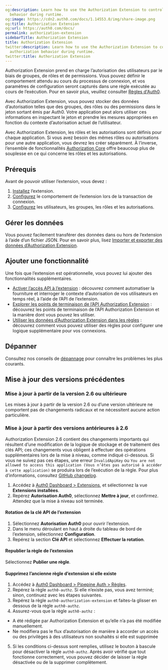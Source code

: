 ```yaml
---
og:description: Learn how to use the Authorization Extension to control user authorization
  behavior during runtime.
og:image: https://cdn2.auth0.com/docs/1.14553.0/img/share-image.png
og:title: Authorization Extension
og:url: https://auth0.com/docs/
permalink: authorization-extension
sidebarTitle: Authorization Extension
title: Authorization Extension
twitter:description: Learn how to use the Authorization Extension to control user
  authorization behavior during runtime.
twitter:title: Authorization Extension
---
```




Authorization Extension prend en charge l’autorisation des utilisateurs par le biais de groupes, de rôles et de permissions. Vous pouvez définir le comportement attendu au cours du processus de connexion, et vos paramètres de configuration seront capturés dans une règle exécutée au cours de l’exécution. Pour en savoir plus, veuillez consulter [Règles d'Auth0](/rules).

Avec Authorization Extension, vous pouvez stocker des données d’autorisation telles que des groupes, des rôles ou des permissions dans le jeton sortant émis par Auth0. Votre application peut alors utiliser ces informations en inspectant le jeton et prendre les mesures appropriées en fonction du contexte d’autorisation actuel de l’utilisateur.

Avec Authorization Extension, les rôles et les autorisations sont définis pour chaque application. Si vous avez besoin des mêmes rôles ou autorisations pour une autre application, vous devrez les créer séparément. À l’inverse, l’ensemble de fonctionnalités [Authorization Core](/rbac) offre beaucoup plus de souplesse en ce qui concerne les rôles et les autorisations.

## Prérequis

Avant de pouvoir utiliser l’extension, vous devez :

1. [Installez](/extensions/authorization-extension/install-authorization-extension) l’extension.
2. [Configurez](/extensions/authorization-extension/configure-authorization-extension) le comportement de l’extension lors de la transaction de connexion.
3. [Configurez](/extensions/authorization-extension/set-up-authorization-extension-users) les utilisateurs, les groupes, les rôles et les autorisations.

## Gérer les données

Vous pouvez facilement transférer des données dans ou hors de l’extension à l’aide d’un fichier JSON. Pour en savoir plus, lisez [Importer et exporter des données d’Authorization Extension](/extensions/authorization-extension/import-and-export-authorization-extension-data).

## Ajouter une fonctionnalité

Une fois que l’extension est opérationnelle, vous pouvez lui ajouter des fonctionnalités supplémentaires.

* [Activer l’accès API à l’extension](/extensions/authorization-extension/enable-api-access-to-authorization-extension) : découvrez comment automatiser la fourniture et interroger le contexte d’autorisation de vos utilisateurs en temps réel, à l’aide de l’API de l’extension.
* [Explorer les points de terminaison de l’API Authorization Extension](/api/authorization-extension) : découvrez les points de terminaison de l’API Authorization Extension et la manière dont vous pouvez les utiliser.
* [Utiliser les données d’Authorization Extension dans les règles](/extensions/authorization-extension/use-rules-with-the-authorization-extension) : découvrez comment vous pouvez utiliser des règles pour configurer une logique supplémentaire pour vos connexions.

## Dépanner

Consultez nos conseils de [dépannage](/troubleshoot/troubleshoot-authentication/troubleshoot-authorization-extension) pour connaître les problèmes les plus courants.

## Mise à jour des versions précédentes

### Mise à jour à partir de la version 2.6 ou ultérieure

Les mises à jour à partir de la version 2.6 ou d’une version ultérieure ne comportent pas de changements radicaux et ne nécessitent aucune action particulière.

### Mise à jour à partir des versions antérieures à 2.6

Authorization Extension 2.6 contient des changements importants qui résultent d’une modification de la logique de stockage et de traitement des clés API; ces changements vous obligent à effectuer des opérations supplémentaires lors de la mise à niveau, comme indiqué ci-dessous. Si vous ne suivez pas ces étapes, une erreur `InvalidApiKey` ou `You are not allowed to access this application (Vous n’êtes pas autorisé à accéder à cette application)` se produira lors de l’exécution de la règle. Pour plus d’informations, consultez [GitHub changelog](https://github.com/auth0/auth0-authorization-extension/blob/master/CHANGELOG.md).

1. Accédez à [Auth0 Dashboard > Extensions](%24%7Bmanage_url%7D/#/extensions), et sélectionnez la vue **Extensions installées**.
2. Repérez **Autorisation Auth0**, sélectionnez **Mettre à jour**, et confirmez. Attendez que la mise à niveau soit terminée.

#### Rotation de la clé API de l’extension

1. Sélectionnez **Autorisation Auth0** pour ouvrir l’extension.
2. Dans le menu déroulant en haut à droite du tableau de bord de l’extension, sélectionnez **Configuration**.
3. Repérez la section **Clé API** et sélectionnez **Effectuer la rotation**.

#### Republier la règle de l’extension

Sélectionnez **Publier une règle**.

#### Supprimez l’ancienne règle d’extension si elle existe

1. Accédez à [Auth0 Dashboard > Pipepine Auth > Règles](%24%7Bmanage_url%7D/#/rules).
2. Repérez la règle `auth0-authz`. Si elle n’existe pas, vous avez terminé; sinon, continuez avec les étapes suivantes.
3. Repérez la règle `auth0-authorization-extension` et faites-la glisser en dessous de la règle `auth0-authz`.
4. Assurez-vous que la règle `auth0-authz` :

* A été rédigée par Authorization Extension et qu’elle n’a pas été modifiée manuellement.
* Ne modifiera pas le flux d’autorisation de manière à accorder un accès ou des privilèges à des utilisateurs non souhaités si elle est supprimée
5. Si les conditions ci-dessus sont remplies, utilisez le bouton à bascule pour désactiver la règle `auth0-authz`. Après avoir vérifié que tout fonctionne correctement, vous pouvez décider de laisser la règle désactivée ou de la supprimer complètement.